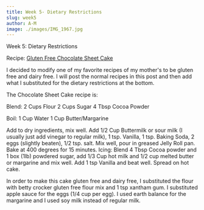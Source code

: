 ```yaml
---
title: Week 5- Dietary Restrictions
slug: week5
author: A-M
image: ./images/IMG_1967.jpg
---
```


<div className="main-page-container">
  <p className="main-page-header">Week 5: Dietary Restrictions</p>
  <p className="sub-header-cream">Recipe: <a
    className="category-link baking"
    href="https://www.amazon.com/Professional-Pastry-Chef-Fundamentals-Baking/dp/0471359254?creativeASIN=0471359254&linkCode=w61&imprToken=Zr.CLkO3NnBGCANS1sU2Xg&slotNum=44&tag=uuid10-20"
  >
   Gluten Free Chocolate Sheet Cake
  </a>  </p>

  <p className="post-text">
   I decided to modify one of my favorite recipes of my mother's to be gluten free and dairy free. I will post the normal recipes in this post and then add what I substituted for the dietary restrictions at the bottom.

The Chocolate Sheet Cake recipe is:

Blend: 2 Cups Flour 2 Cups Sugar 4 Tbsp Cocoa Powder

Boil: 1 Cup Water 1 Cup Butter/Margarine

Add to dry ingredients, mix well. Add 1/2 Cup Buttermilk or sour milk (I usually just add vinegar to regular milk), 1 tsp. Vanilla, 1 tsp. Baking Soda, 2 eggs (slightly beaten), 1/2 tsp. salt. Mix well, pour in greased Jelly Roll pan. Bake at 400 degrees for 15 minutes. Icing: Blend 4 Tbsp Cocoa powder and 1 box (1lb) powdered sugar, add 1/3 Cup hot milk and 1/2 cup melted butter or margarine and mix well. Add 1 tsp Vanilla and beat well. Spread on hot cake.
  </p>

  <p className="post-text">In order to make this cake gluten free and dairy free, I substituted the flour with betty crocker gluten free flour mix and 1 tsp xantham gum. I substituted apple sauce for the eggs (1/4 cup per egg). I used earth balance for the margarine and I used soy milk instead of regular milk.</p>

</div>
